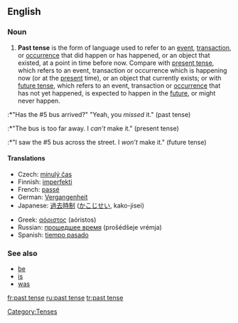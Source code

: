 ==English==

===Noun===
{{en-noun|sg=[[past]] [[tense]]}}

# {{grammar}} '''Past tense''' is the form of language used to refer to an [[event]], [[transaction]], or [[occurrence]] that did happen or has happened, or an object that existed, at a point in time before now. Compare with [[present tense]], which refers to an event, transaction or occurrence which is happening now (or at the [[present]] time), or an object that currently exists; or with [[future tense]], which refers to an event, transaction or [[occurrence]] that has not yet happened, is expected to happen in the [[future]], or might never happen.
:*"Has the #5 bus arrived?" "Yeah, you ''missed'' it." (past tense)
:*"The bus is too far away. I ''can’t'' make it." (present tense)
:*"I saw the #5 bus across the street. I ''won’t'' make it." (future tense)

====Translations====
{{top}}
*Czech: [[minulý čas]] {{m}}
*Finnish: [[imperfekti]]
*French: [[passé]] {{m}}
*German: [[Vergangenheit]] {{f}}
*Japanese: [[過去時制]] ([[かこじせい]], kako-jisei)
{{mid}}
*Greek: [[αόριστος]] (aóristos) {{m}}
*Russian: [[прошедшее время]] (prošédšeje vrémja) {{n}}
*Spanish: [[tiempo pasado]] {{m}}
{{bottom}}

===See also===
*[[be]]
*[[is]]
*[[was]]

[[Category:Tenses]]

[[fr:past tense]]
[[ru:past tense]]
[[tr:past tense]]